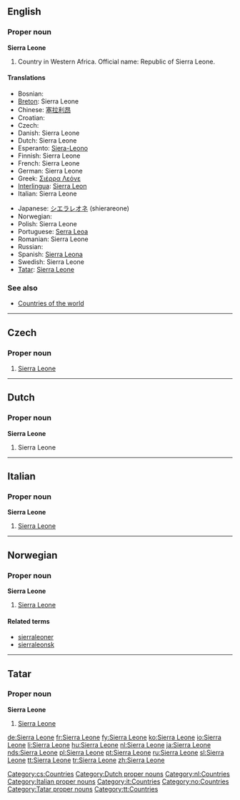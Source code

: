 ==English==

===Proper noun===
'''Sierra Leone'''

# Country in Western Africa. Official name: Republic of Sierra Leone.

====Translations====
{{top}}
* Bosnian: {{t-|bs|Sijera Leone|f}}
* [[Breton]]: Sierra Leone
* Chinese: [[塞拉利昂]]
* Croatian: {{t-|hr|Sijera Leone|f}}
* Czech: {{t-|cs|Sierra Leone|f}}
* Danish: Sierra Leone
* Dutch: Sierra Leone
* Esperanto: [[Siera-Leono]]
* Finnish: Sierra Leone
* French: Sierra Leone {{f}}
* German: Sierra Leone
* Greek: [[Σιέρρα Λεόνε]] {{f}}
* [[Interlingua]]: [[Sierra Leon]]
* Italian: Sierra Leone {{f}}
{{mid}}
* Japanese: [[シエラレオネ]] (shierareone)
* Norwegian: {{t-|no|Sierra Leone}}
* Polish: Sierra Leone
* Portuguese: [[Serra Leoa]]
* Romanian: Sierra Leone
* Russian: {{t-|ru|Сьерра-Леоне|sc=Cyrl}}
* Spanish: [[Sierra Leona]]
* Swedish: Sierra Leone
* [[Tatar]]: [[Sierra Leone#Tatar|Sierra Leone]]
{{bottom}}

===See also===
* [[Appendix:Countries of the world|Countries of the world]]

----

==Czech==

===Proper noun===
{{cs-proper noun|g=f}}

# [[#English|Sierra Leone]]

[[Category:cs:Countries]]
----
==Dutch==

===Proper noun===
'''Sierra Leone'''

# Sierra Leone

[[Category:Dutch proper nouns]]
[[Category:nl:Countries]]

----
==Italian==
{{wikipedia|lang=it}}

===Proper noun===
'''Sierra Leone''' {{f}}

# [[#English|Sierra Leone]]

[[Category:Italian proper nouns]]
[[Category:it:Countries]]

----
==Norwegian==

===Proper noun===
'''Sierra Leone'''

# [[#English|Sierra Leone]]

====Related terms====
*[[sierraleoner]]
*[[sierraleonsk]]

[[Category:no:Countries]]

----

==Tatar==

===Proper noun===
'''Sierra Leone'''

# [[Sierra Leone#English|Sierra Leone]]

[[Category:Tatar proper nouns]]
[[Category:tt:Countries]]

[[de:Sierra Leone]]
[[fr:Sierra Leone]]
[[fy:Sierra Leone]]
[[ko:Sierra Leone]]
[[io:Sierra Leone]]
[[li:Sierra Leone]]
[[hu:Sierra Leone]]
[[nl:Sierra Leone]]
[[ja:Sierra Leone]]
[[nds:Sierra Leone]]
[[pl:Sierra Leone]]
[[pt:Sierra Leone]]
[[ru:Sierra Leone]]
[[sl:Sierra Leone]]
[[tt:Sierra Leone]]
[[tr:Sierra Leone]]
[[zh:Sierra Leone]]